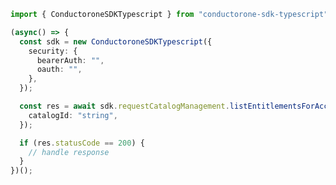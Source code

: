 ```typescript C1ApiRequestcatalogV1RequestCatalogManagementServiceListEntitlementsForAccess.ts
import { ConductoroneSDKTypescript } from "conductorone-sdk-typescript";

(async() => {
  const sdk = new ConductoroneSDKTypescript({
    security: {
      bearerAuth: "",
      oauth: "",
    },
  });

  const res = await sdk.requestCatalogManagement.listEntitlementsForAccess({
    catalogId: "string",
  });

  if (res.statusCode == 200) {
    // handle response
  }
})();
```
